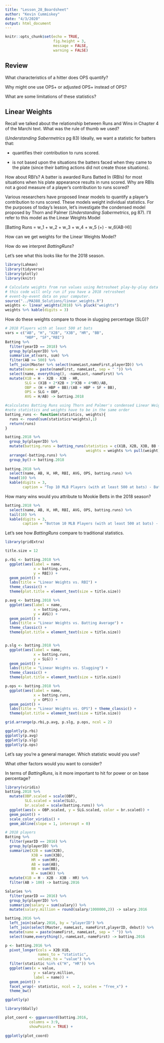 ```yaml
---
title: "Lesson_28_Boardsheet"
author: "Kevin Cummiskey"
date: "4/3/2020"
output: html_document
---
```


```r
knitr::opts_chunk$set(echo = TRUE,
                      fig.height = 3,
                      message = FALSE,
                      warning = FALSE)
```

## Review

What characteristics of a hitter does OPS quantify?

\vspace{1in}

Why might one use OPS+ or adjusted OPS+ instead of OPS?

\vspace{1in}

What are some limitations of these statistics?

\vspace{1in}

## Linear Weights

Recall we talked about the relationship between Runs and Wins in Chapter 4 of the Marchi text.  What was the rule of thumb we used?

\vspace{1in}

(*Understanding Sabermetrics* pg 83) Ideally, we want a statistic for batters that:

* quantifies their contribution to runs scored.

* is not based upon the situations the batters faced when they came to the plate (since their batting actions did not create those situations).

How about RBI's? A batter is awarded Runs Batted In (RBIs) for most situations when his plate appearance results in runs scored.  Why are RBIs not a good measure of a player's contribution to runs scored?

\vspace{1in}

Various researchers have proposed linear models to quantify a player's contribution to runs scored.  These models weight individual statistics.  For the purposes of today's lesson, let's investigate the condensed model proposed by Thorn and Palmer (*Understanding Sabermetrics*, pg 87). I'll refer to this model as the Linear Weights Model

\[Batting Runs = w_1\text{1B} + w_2\text{2B} + w_3\text{3B} + w_4\text{HR} + w_5 (\text{BB}+\text{HBP}) - w_6(AB-H)\]

How can we get weights for the Linear Weights Model?

\vspace{2in}

How do we interpret $Batting Runs$?

\vspace{1in}

Let's see what this looks like for the 2018 season.

```r
library(Lahman)
library(tidyverse)
library(plotly)
library(knitr)

# Calculate weights from run values using Retrosheet play-by-play data
# this code will only run if you have a 2018 retrosheet
# event-by-event data on your computer.
source("../MA388_Solutions/linear_weights.R")
weights <- linear_weights(2018) %>% pluck("weights")
weights %>% kable(digits = 3)
```

\newpage

How do these weights compare to those in slugging percentage (SLG)?

\vspace{2in}


```r
# 2018 Players with at least 500 at bats
vars = c("AB", "H", "X2B", "X3B", "HR", "BB",
         "HBP", "SF","RBI")
Batting %>% 
  filter(yearID == 2018) %>% 
  group_by(playerID) %>% 
  summarise_at(vars, sum) %>% 
  filter(AB >= 500) %>% 
  left_join(Master %>% select(nameLast,nameFirst,playerID)) %>% 
  mutate(name = paste(nameFirst, nameLast, sep = " ")) %>% 
  select(name, everything(), -nameLast,-nameFirst) %>% 
  mutate(X1B = H - X2B - X3B - HR,
         SLG = (X1B + 2*X2B + 3*X3B + 4*HR)/AB,
         OBP = (H + HBP + BB)/(AB + HBP + SF + BB),
         OPS = SLG + OBP,
         AVG = H/AB) -> batting.2018

#calculates Batting Runs using Thorn and Palmer's condensed Linear Weights model. 
#note statistics and weights have to be in the same order
batting_runs <- function(statistics, weights){
  runs <- round(sum(statistics*weights),1)
  return(runs)
}

batting.2018 %>%
  group_by(playerID) %>% 
  mutate(batting.runs = batting_runs(statistics = c(X1B, X2B, X3B, BB + HBP, HR, AB - H),
                                     weights = weights %>% pull(weight))) %>% 
  arrange(-batting.runs) %>% 
  group_by()-> batting.2018
  
batting.2018 %>% 
  select(name, AB, H, HR, RBI, AVG, OPS, batting.runs) %>% 
  head(10) %>% 
  kable(digits = 3, 
        caption = "Top 10 MLB Players (with at least 500 at bats) - Batting Runs 2018")
```

How many wins would you attribute to Mookie Betts in the 2018 season?

\vspace{0.5in}

```r
batting.2018 %>% 
  select(name, AB, H, HR, RBI, AVG, OPS, batting.runs) %>% 
  tail(10) %>% 
  kable(digits = 3,
        caption = "Bottom 10 MLB Players (with at least 500 at bats) - Batting Runs 2018")
```

Let's see how $Batting Runs$ compare to traditional statistics.

```r
library(gridExtra)

title.size = 12

p.rbi <- batting.2018 %>% 
  ggplot(aes(label = name,
             x = batting.runs,
             y = RBI)) +
  geom_point() +
  labs(title = "Linear Weights vs. RBI") +
  theme_classic() +
  theme(plot.title = element_text(size = title.size))

p.avg <- batting.2018 %>% 
  ggplot(aes(label = name,
             x = batting.runs,
             y = AVG)) +
  geom_point() +
  labs(title = "Linear Weights vs. Batting Average") +
  theme_classic() +
  theme(plot.title = element_text(size = title.size))


p.slg <- batting.2018 %>% 
  ggplot(aes(label = name,
             x = batting.runs,
             y = SLG)) +
  geom_point() +
  labs(title = "Linear Weights vs. Slugging") +
  theme_classic() +
  theme(plot.title = element_text(size = title.size))

p.ops <- batting.2018 %>% 
  ggplot(aes(label = name,
             x = batting.runs,
             y = OPS)) +
  geom_point() +
  labs(title = "Linear Weights vs. OPS") + theme_classic() +
  theme(plot.title = element_text(size = title.size))

grid.arrange(p.rbi,p.avg, p.slg, p.ops, ncol = 2)

ggplotly(p.rbi)
ggplotly(p.avg)
ggplotly(p.slg)
ggplotly(p.ops)
```

Let's say you're a general manager.  Which statistic would you use?

\vspace{1in}

What other factors would you want to consider?

\vspace{2in}

In terms of $BattingRuns$, is it more important to hit for power or on base percentage?

\vspace{1in}

```r
library(viridis)
batting.2018 %>% 
  mutate(OBP.scaled = scale(OBP),
         SLG.scaled = scale(SLG),
         br.scaled = scale(batting.runs)) %>% 
  ggplot(aes(x = OBP.scaled, y = SLG.scaled, color = br.scaled)) +
  geom_point() +
  scale_color_viridis() +
  geom_abline(slope = 1, intercept = 0)
```


```r
# 2018 players
Batting %>% 
  filter(yearID == 2016) %>% 
  group_by(playerID) %>% 
  summarize(X2B = sum(X2B),
            X3B = sum(X3B),
            HR = sum(HR),
            AB = sum(AB),
            BB = sum(BB),
            H = sum(H)) %>% 
  mutate(X1B = H - X2B - X3B - HR) %>% 
  filter(AB > 100) -> batting.2016

Salaries %>% 
  filter(yearID == 2016) %>% 
  group_by(playerID) %>% 
  summarize(salary = sum(salary)) %>% 
  mutate(salary.million = round(salary/1000000,2)) -> salary.2016

batting.2016 %>% 
  left_join(salary.2016, by = "playerID") %>% 
  left_join(select(Master, nameLast, nameFirst,playerID, debut)) %>% 
  mutate(name = paste(nameFirst, nameLast, sep = " ")) %>% 
  select(name,everything(),-nameLast,-nameFirst) -> batting.2016

p <- batting.2016 %>% 
  pivot_longer(cols = X2B:X1B,
               names_to = "statistic",
               values_to = "value") %>%
  filter(statistic %in% c("H", "HR")) %>% 
  ggplot(aes(x = value, 
             y = salary.million,
             label = name)) +
  geom_point() +
  facet_wrap(~ statistic, ncol = 2, scales = "free_x") +
  theme_bw() 

ggplotly(p)
```



```r
library(GGally)

plot_coord <- ggparcoord(batting.2016,
           columns = 3:9,
           showPoints = TRUE) +
  
ggplotly(plot_coord)

```